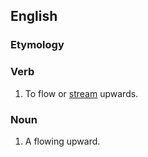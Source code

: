 ==English==

===Etymology===
{{prefix|en|up|flow}}

===Verb===
{{en-verb}}

# {{lb|en|intransitive|obsolete}} To flow or [[stream]] upwards.
#: {{rfquotek|lang=en|Robert Southey}}

===Noun===
{{en-noun}}

# A flowing upward.